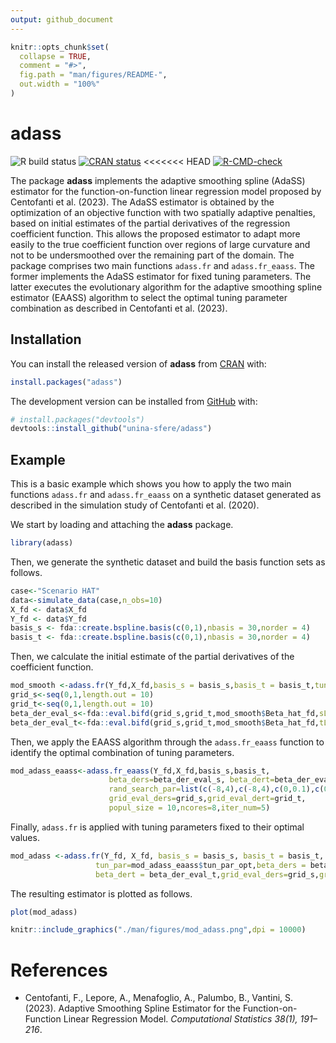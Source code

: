 ```yaml
---
output: github_document
---
```


<!-- README.md is generated from README.Rmd. Please edit that file -->

```r
knitr::opts_chunk$set(
  collapse = TRUE,
  comment = "#>",
  fig.path = "man/figures/README-",
  out.width = "100%"
)
```

# adass

<!-- badges: start -->
![R build status](https://github.com/unina-sfere/adass/workflows/R-CMD-check/badge.svg)
[![CRAN status](https://www.r-pkg.org/badges/version/adass)](https://CRAN.R-project.org/package=adass)
<<<<<<< HEAD
[![R-CMD-check](https://github.com/fabiocentofanti/adass/actions/workflows/R-CMD-check.yaml/badge.svg)](https://github.com/fabiocentofanti/adass/actions/workflows/R-CMD-check.yaml)
<!-- badges: end -->

The package  **adass** implements the adaptive smoothing spline (AdaSS) estimator for the function-on-function linear regression model proposed by Centofanti et al. (2023).
The AdaSS estimator is obtained by the optimization of  an objective function  with two  spatially adaptive penalties, based on initial estimates of the partial derivatives of the regression coefficient function. This allows the proposed estimator to adapt more easily to the true coefficient function over regions of large curvature and not to be undersmoothed  over the remaining part of the domain.
The package comprises two main functions `adass.fr` and `adass.fr_eaass`. 
The former implements the AdaSS estimator for fixed tuning parameters.
The latter executes the evolutionary algorithm for the adaptive smoothing spline estimator (EAASS) algorithm to select the optimal  tuning parameter combination as described in Centofanti et al. (2023).



## Installation


You can install the released version of **adass** from [CRAN](https://CRAN.R-project.org) with:

``` r
install.packages("adass")
```
The development version can be installed from [GitHub](https://github.com/) with:
``` r
# install.packages("devtools")
devtools::install_github("unina-sfere/adass")
```
## Example
This is a basic example which shows you how to apply the two main functions `adass.fr` and `adass.fr_eaass` on a synthetic dataset generated as  described in the simulation study of Centofanti et al. (2020).

We start by loading and attaching the **adass** package.
```r 
library(adass)
```

Then, we generate the synthetic dataset and build the basis function sets as follows.
```r 
case<-"Scenario HAT"
data<-simulate_data(case,n_obs=10)
X_fd <- data$X_fd
Y_fd <- data$Y_fd
basis_s <- fda::create.bspline.basis(c(0,1),nbasis = 30,norder = 4)
basis_t <- fda::create.bspline.basis(c(0,1),nbasis = 30,norder = 4)
```
Then, we calculate the initial estimate of the partial derivatives of the coefficient function.
```r
mod_smooth <-adass.fr(Y_fd,X_fd,basis_s = basis_s,basis_t = basis_t,tun_par=c(10^-6,10^-6,0,0,0,0))
grid_s<-seq(0,1,length.out = 10)
grid_t<-seq(0,1,length.out = 10)
beta_der_eval_s<-fda::eval.bifd(grid_s,grid_t,mod_smooth$Beta_hat_fd,sLfdobj = 2)
beta_der_eval_t<-fda::eval.bifd(grid_s,grid_t,mod_smooth$Beta_hat_fd,tLfdobj = 2) 
```
Then, we apply the EAASS algorithm through the `adass.fr_eaass` function to identify the optimal combination of tuning parameters.
```r
mod_adass_eaass<-adass.fr_eaass(Y_fd,X_fd,basis_s,basis_t,
                      beta_ders=beta_der_eval_s, beta_dert=beta_der_eval_t,
                      rand_search_par=list(c(-8,4),c(-8,4),c(0,0.1),c(0,4),c(0,0.1),c(0,4)),
                      grid_eval_ders=grid_s,grid_eval_dert=grid_t,
                      popul_size = 10,ncores=8,iter_num=5)
```
Finally, `adass.fr` is applied with tuning parameters fixed to their optimal values.
```r
mod_adass <-adass.fr(Y_fd, X_fd, basis_s = basis_s, basis_t = basis_t,
                   tun_par=mod_adass_eaass$tun_par_opt,beta_ders = beta_der_eval_s,
                   beta_dert = beta_der_eval_t,grid_eval_ders=grid_s,grid_eval_dert=grid_t )
```
The resulting estimator is plotted as follows. 
```r
plot(mod_adass)
``` 

```r
knitr::include_graphics("./man/figures/mod_adass.png",dpi = 10000)
```

# References
* Centofanti, F., Lepore, A., Menafoglio, A., Palumbo, B., Vantini, S. (2023).
 Adaptive Smoothing Spline Estimator for the Function-on-Function Linear Regression Model.
 *Computational Statistics 38(1), 191–216*.
